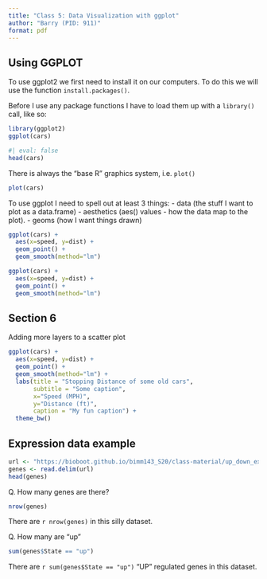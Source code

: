 ```yaml
---
title: "Class 5: Data Visualization with ggplot"
author: "Barry (PID: 911)"
format: pdf
---
```


## Using GGPLOT

To use ggplot2 we first need to install it on our computers. To do this we will use the function `install.packages()`.

Before I use any package functions I have to load them up with a `library()` call, like so:

```r
library(ggplot2)
ggplot(cars)
```
```r
#| eval: false
head(cars)
```
There is always the "base R" graphics system, i.e. `plot()`

```r

plot(cars)
```
To use ggplot I need to spell out at least 3 things:
- data (the stuff I want to plot as a data.frame)
- aesthetics (aes() values - how the data map to the plot).
- geoms (how I want things drawn)

```r
ggplot(cars) +
  aes(x=speed, y=dist) +
  geom_point() +
  geom_smooth(method="lm")
```


```r
ggplot(cars) + 
  aes(x=speed, y=dist) +
  geom_point() + 
  geom_smooth(method="lm")
```

## Section 6

Adding more layers to a scatter plot

```r
ggplot(cars) + 
  aes(x=speed, y=dist) +
  geom_point() + 
  geom_smooth(method="lm") +
  labs(title = "Stopping Distance of some old cars",
       subtitle = "Some caption",
       x="Speed (MPH)",
       y="Distance (ft)",
       caption = "My fun caption") + 
  theme_bw()
```

## Expression data example

```r
url <- "https://bioboot.github.io/bimm143_S20/class-material/up_down_expression.txt"
genes <- read.delim(url)
head(genes)
```


Q. How many genes are there?

```r
nrow(genes)
```

There are `r nrow(genes)` in this silly dataset.


Q. How many are "up"

```r
sum(genes$State == "up")
```

There are `r sum(genes$State == "up")` "UP" regulated genes in this dataset.
